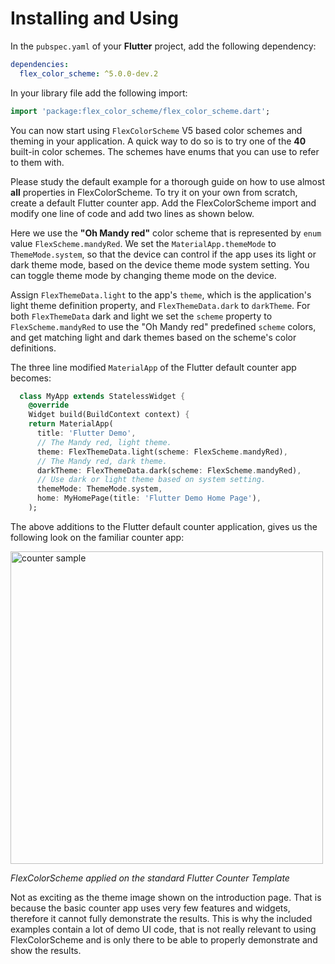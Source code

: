 # Installing and Using

In the `pubspec.yaml` of your **Flutter** project, add the following dependency:

```yaml
dependencies:
  flex_color_scheme: ^5.0.0-dev.2
```

In your library file add the following import:

```dart
import 'package:flex_color_scheme/flex_color_scheme.dart';
```

You can now start using `FlexColorScheme` V5 based color schemes and theming
in your application. A quick way to do so is to try one of the **40** built-in
color schemes. The schemes have enums that you can use to refer to them with.

Please study the default example for a thorough guide on how to use almost
**all** properties in FlexColorScheme. To try it on your own from scratch,
create a default Flutter counter app. Add the FlexColorScheme import and modify
one line of code and add two lines as shown below.

Here we use the  **"Oh Mandy red"** color scheme that is represented by `enum`
value `FlexScheme.mandyRed`. We set the `MaterialApp.themeMode` to
`ThemeMode.system`, so that the device can control if the app uses its light
or dark theme mode, based on the device theme mode system setting. You can
toggle theme mode by changing theme mode on the device.

Assign `FlexThemeData.light` to the app's `theme`, which is the application's
light theme definition property, and `FlexThemeData.dark` to `darkTheme`.
For both `FlexThemeData` dark and light we set the `scheme` property to
`FlexScheme.mandyRed` to use the "Oh Mandy red" predefined `scheme` colors, and
get matching light and dark themes based on the scheme's color definitions.

The three line modified `MaterialApp` of the Flutter default counter app
becomes:

```dart
  class MyApp extends StatelessWidget {
    @override
    Widget build(BuildContext context) {
    return MaterialApp(
      title: 'Flutter Demo',
      // The Mandy red, light theme.
      theme: FlexThemeData.light(scheme: FlexScheme.mandyRed),
      // The Mandy red, dark theme.
      darkTheme: FlexThemeData.dark(scheme: FlexScheme.mandyRed),
      // Use dark or light theme based on system setting.
      themeMode: ThemeMode.system,
      home: MyHomePage(title: 'Flutter Demo Home Page'),
    );
```
The above additions to the Flutter default counter application, gives us the
following look on the familiar counter app:

<img src="https://rydmike.com/assets_fcsv4/fcs_counter_app.png?raw=true" alt="counter sample" width="500"/>

_FlexColorScheme applied on the standard Flutter Counter Template_

Not as exciting as the theme image shown on the introduction page. That is because the basic
counter app uses very few features and widgets, therefore it cannot fully
demonstrate the results. This is why the included examples contain a lot of
demo UI code, that is not really relevant to using FlexColorScheme and is only
there to be able to properly demonstrate and show the results.

